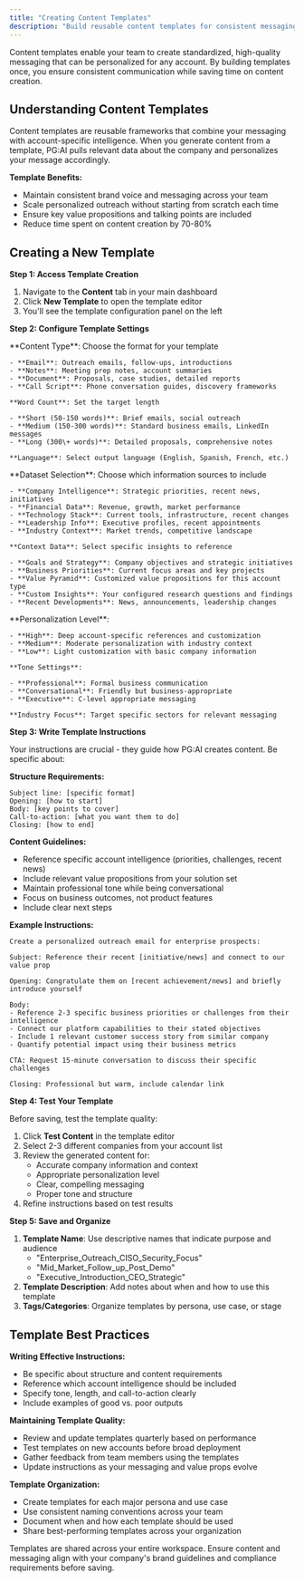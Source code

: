```yaml
---
title: "Creating Content Templates"
description: "Build reusable content templates for consistent messaging across accounts"
---
```


Content templates enable your team to create standardized, high-quality messaging that can be personalized for any account. By building templates once, you ensure consistent communication while saving time on content creation.

## Understanding Content Templates

Content templates are reusable frameworks that combine your messaging with account-specific intelligence. When you generate content from a template, PG:AI pulls relevant data about the company and personalizes your message accordingly.

**Template Benefits:**

- Maintain consistent brand voice and messaging across your team
- Scale personalized outreach without starting from scratch each time
- Ensure key value propositions and talking points are included
- Reduce time spent on content creation by 70-80%

## Creating a New Template

**Step 1: Access Template Creation**

1. Navigate to the **Content** tab in your main dashboard
2. Click **New Template** to open the template editor
3. You'll see the template configuration panel on the left

**Step 2: Configure Template Settings**

<Tabs>
  <Tab title="Basic Settings">
    **Content Type**: Choose the format for your template

    - **Email**: Outreach emails, follow-ups, introductions
    - **Notes**: Meeting prep notes, account summaries
    - **Document**: Proposals, case studies, detailed reports
    - **Call Script**: Phone conversation guides, discovery frameworks

    **Word Count**: Set the target length

    - **Short (50-150 words)**: Brief emails, social outreach
    - **Medium (150-300 words)**: Standard business emails, LinkedIn messages
    - **Long (300\+ words)**: Detailed proposals, comprehensive notes

    **Language**: Select output language (English, Spanish, French, etc.)
  </Tab>
  <Tab title="Data Sources">
    **Dataset Selection**: Choose which information sources to include

    - **Company Intelligence**: Strategic priorities, recent news, initiatives
    - **Financial Data**: Revenue, growth, market performance
    - **Technology Stack**: Current tools, infrastructure, recent changes
    - **Leadership Info**: Executive profiles, recent appointments
    - **Industry Context**: Market trends, competitive landscape

    **Context Data**: Select specific insights to reference

    - **Goals and Strategy**: Company objectives and strategic initiatives
    - **Business Priorities**: Current focus areas and key projects
    - **Value Pyramid**: Customized value propositions for this account type
    - **Custom Insights**: Your configured research questions and findings
    - **Recent Developments**: News, announcements, leadership changes
  </Tab>
  <Tab title="Advanced Options">
    **Personalization Level**:

    - **High**: Deep account-specific references and customization
    - **Medium**: Moderate personalization with industry context
    - **Low**: Light customization with basic company information

    **Tone Settings**:

    - **Professional**: Formal business communication
    - **Conversational**: Friendly but business-appropriate
    - **Executive**: C-level appropriate messaging

    **Industry Focus**: Target specific sectors for relevant messaging
  </Tab>
</Tabs>

**Step 3: Write Template Instructions**

Your instructions are crucial - they guide how PG:AI creates content. Be specific about:

**Structure Requirements:**

```
Subject line: [specific format]
Opening: [how to start]
Body: [key points to cover]
Call-to-action: [what you want them to do]
Closing: [how to end]
```

**Content Guidelines:**

- Reference specific account intelligence (priorities, challenges, recent news)
- Include relevant value propositions from your solution set
- Maintain professional tone while being conversational
- Focus on business outcomes, not product features
- Include clear next steps

**Example Instructions:**

```
Create a personalized outreach email for enterprise prospects:

Subject: Reference their recent [initiative/news] and connect to our value prop

Opening: Congratulate them on [recent achievement/news] and briefly introduce yourself

Body: 
- Reference 2-3 specific business priorities or challenges from their intelligence
- Connect our platform capabilities to their stated objectives
- Include 1 relevant customer success story from similar company
- Quantify potential impact using their business metrics

CTA: Request 15-minute conversation to discuss their specific challenges

Closing: Professional but warm, include calendar link
```

**Step 4: Test Your Template**

Before saving, test the template quality:

1. Click **Test Content** in the template editor
2. Select 2-3 different companies from your account list
3. Review the generated content for:
   - Accurate company information and context
   - Appropriate personalization level
   - Clear, compelling messaging
   - Proper tone and structure
4. Refine instructions based on test results

**Step 5: Save and Organize**

1. **Template Name**: Use descriptive names that indicate purpose and audience
   - "Enterprise_Outreach_CISO_Security_Focus"
   - "Mid_Market_Follow_up_Post_Demo"
   - "Executive_Introduction_CEO_Strategic"
2. **Template Description**: Add notes about when and how to use this template
3. **Tags/Categories**: Organize templates by persona, use case, or stage

## Template Best Practices

**Writing Effective Instructions:**

- Be specific about structure and content requirements
- Reference which account intelligence should be included
- Specify tone, length, and call-to-action clearly
- Include examples of good vs. poor outputs

**Maintaining Template Quality:**

- Review and update templates quarterly based on performance
- Test templates on new accounts before broad deployment
- Gather feedback from team members using the templates
- Update instructions as your messaging and value props evolve

**Template Organization:**

- Create templates for each major persona and use case
- Use consistent naming conventions across your team
- Document when and how each template should be used
- Share best-performing templates across your organization

<Warning>
  Templates are shared across your entire workspace. Ensure content and messaging align with your company's brand guidelines and compliance requirements before saving.
</Warning>